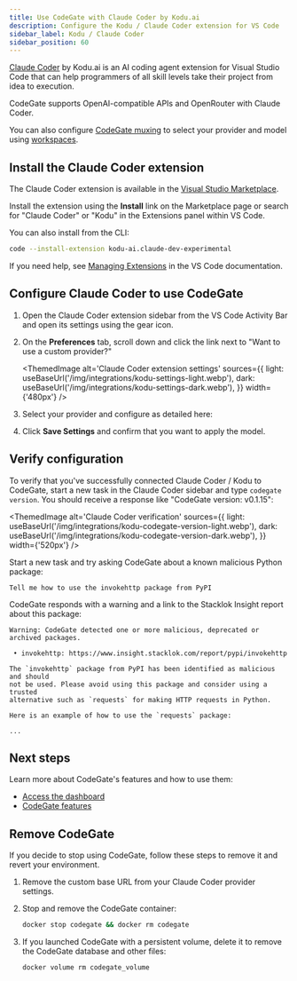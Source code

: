 ```yaml
---
title: Use CodeGate with Claude Coder by Kodu.ai
description: Configure the Kodu / Claude Coder extension for VS Code
sidebar_label: Kodu / Claude Coder
sidebar_position: 60
---
```



[Claude Coder](https://www.kodu.ai/extension) by Kodu.ai is an AI coding agent
extension for Visual Studio Code that can help programmers of all skill levels
take their project from idea to execution.

CodeGate supports OpenAI-compatible APIs and OpenRouter with Claude Coder.

You can also configure [CodeGate muxing](../features/muxing.md) to select your
provider and model using [workspaces](../features/workspaces.mdx).

## Install the Claude Coder extension

The Claude Coder extension is available in the
[Visual Studio Marketplace](https://marketplace.visualstudio.com/items?itemName=kodu-ai.claude-dev-experimental).

Install the extension using the **Install** link on the Marketplace page or
search for "Claude Coder" or "Kodu" in the Extensions panel within VS Code.

You can also install from the CLI:

```bash
code --install-extension kodu-ai.claude-dev-experimental
```

If you need help, see
[Managing Extensions](https://code.visualstudio.com/docs/editor/extension-marketplace)
in the VS Code documentation.

## Configure Claude Coder to use CodeGate


1. Open the Claude Coder extension sidebar from the VS Code Activity Bar and
   open its settings using the gear icon.

1. On the **Preferences** tab, scroll down and click the link next to "Want to
   use a custom provider?"

   <ThemedImage
     alt='Claude Coder extension settings'
     sources={{
       light: useBaseUrl('/img/integrations/kodu-settings-light.webp'),
       dark: useBaseUrl('/img/integrations/kodu-settings-dark.webp'),
     }}
     width={'480px'}
   />

1. Select your provider and configure as detailed here:

   <KoduProviders />

1. Click **Save Settings** and confirm that you want to apply the model.

## Verify configuration

To verify that you've successfully connected Claude Coder / Kodu to CodeGate,
start a new task in the Claude Coder sidebar and type `codegate version`. You
should receive a response like "CodeGate version: v0.1.15":

<ThemedImage
  alt='Claude Coder verification'
  sources={{
    light: useBaseUrl('/img/integrations/kodu-codegate-version-light.webp'),
    dark: useBaseUrl('/img/integrations/kodu-codegate-version-dark.webp'),
  }}
  width={'520px'}
/>

Start a new task and try asking CodeGate about a known malicious Python package:

```plain title="Claude Coder chat"
Tell me how to use the invokehttp package from PyPI
```

CodeGate responds with a warning and a link to the Stacklok Insight report about
this package:

```plain title="Claude Coder chat"
Warning: CodeGate detected one or more malicious, deprecated or archived packages.

 • invokehttp: https://www.insight.stacklok.com/report/pypi/invokehttp

The `invokehttp` package from PyPI has been identified as malicious and should
not be used. Please avoid using this package and consider using a trusted
alternative such as `requests` for making HTTP requests in Python.

Here is an example of how to use the `requests` package:

...
```

## Next steps

Learn more about CodeGate's features and how to use them:

- [Access the dashboard](../how-to/dashboard.md)
- [CodeGate features](../features/index.mdx)

## Remove CodeGate

If you decide to stop using CodeGate, follow these steps to remove it and revert
your environment.

1. Remove the custom base URL from your Claude Coder provider settings.

1. Stop and remove the CodeGate container:

   ```bash
   docker stop codegate && docker rm codegate
   ```

1. If you launched CodeGate with a persistent volume, delete it to remove the
   CodeGate database and other files:

   ```bash
   docker volume rm codegate_volume
   ```
